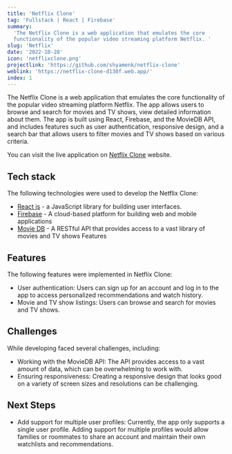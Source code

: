 ```yaml
---
title: 'Netflix Clone'
tag: 'Fullstack | React | Firebase'
summary:
  'The Netflix Clone is a web application that emulates the core
  functionality of the popular video streaming platform Netflix. '
slug: 'Netflix'
date: '2022-10-28'
icon: 'netflixclone.png'
projectlink: 'https://github.com/shyamenk/netflix-clone'
weblink: 'https://netflix-clone-d130f.web.app/'
index: 1
---
```


The Netflix Clone is a web application that emulates the core functionality
of the popular video streaming platform Netflix. The app allows users to
browse and search for movies and TV shows, view detailed information about
them. The app is built using React, Firebase, and the MovieDB API, and
includes features such as user authentication, responsive design, and a
search bar that allows users to filter movies and TV shows based on various
criteria.

You can visit the live application on
[Netflix Clone](https://netflix-clone-d130f.web.app/) website.

## Tech stack

The following technologies were used to develop the Netflix Clone:

- [React js](https://reactjs.org/docs/getting-started.html) - a JavaScript
  library for building user interfaces.
- [Firebase](https://firebase.google.com/) - A cloud-based platform for
  building web and mobile applications
- [Movie DB](https://www.typescriptlang.org/) - A RESTful API that provides
  access to a vast library of movies and TV shows Features

## Features

The following features were implemented in Netflix Clone:

- User authentication: Users can sign up for an account and log in to the
  app to access personalized recommendations and watch history.
- Movie and TV show listings: Users can browse and search for movies and TV
  shows.

## Challenges

While developing faced several challenges, including:

- Working with the MovieDB API: The API provides access to a vast amount of
  data, which can be overwhelming to work with.
- Ensuring responsiveness: Creating a responsive design that looks good on
  a variety of screen sizes and resolutions can be challenging.

## Next Steps

- Add support for multiple user profiles: Currently, the app only supports
  a single user profile. Adding support for multiple profiles would allow
  families or roommates to share an account and maintain their own
  watchlists and recommendations.
